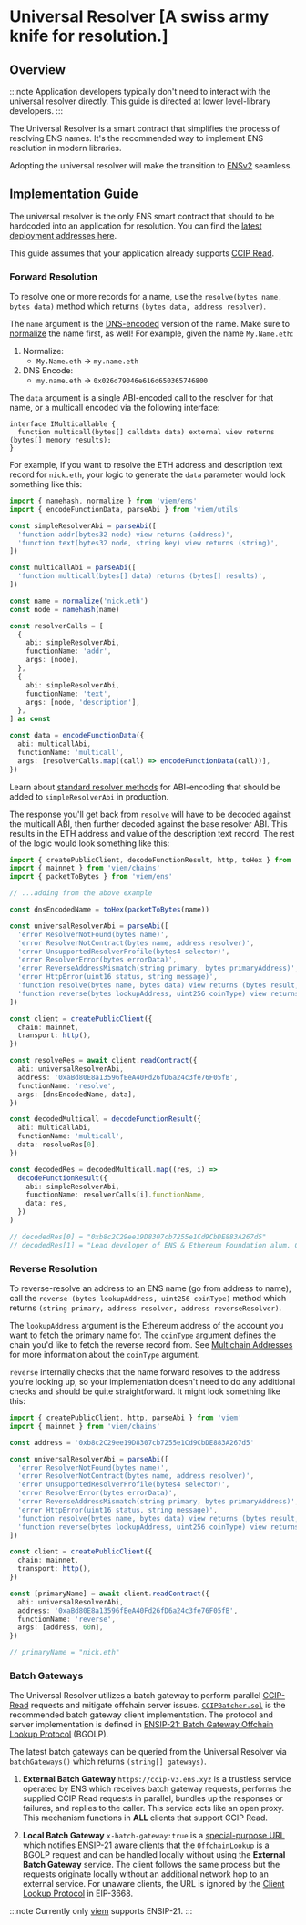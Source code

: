 
# Universal Resolver [A swiss army knife for resolution.]

## Overview

:::note
Application developers typically don't need to interact with the universal resolver directly. This guide is directed at lower level-library developers.
:::

The Universal Resolver is a smart contract that simplifies the process of resolving ENS names. It's the recommended way to implement ENS resolution in modern libraries.

Adopting the universal resolver will make the transition to [ENSv2](https://ens.domains/ensv2) seamless.

## Implementation Guide

The universal resolver is the only ENS smart contract that should to be hardcoded into an application for resolution. You can find the [latest deployment addresses here](/learn/deployments).

This guide assumes that your application already supports [CCIP Read](https://eips.ethereum.org/EIPS/eip-3668).

### Forward Resolution

To resolve one or more records for a name, use the `resolve(bytes name, bytes data)` method which returns `(bytes data, address resolver)`.

The `name` argument is the [DNS-encoded](/resolution/names#dns) version of the name. Make sure to [normalize](/resolution/names#normalize) the name first, as well! For example, given the name `My.Name.eth`:

1. Normalize:
   - `My.Name.eth` -> `my.name.eth`
2. DNS Encode:
   - `my.name.eth` -> `0x026d79046e616d650365746800`

The `data` argument is a single ABI-encoded call to the resolver for that name, or a multicall encoded via the following interface:

```solidity
interface IMulticallable {
  function multicall(bytes[] calldata data) external view returns (bytes[] memory results);
}
```

For example, if you want to resolve the ETH address and description text record for `nick.eth`, your logic to generate the `data` parameter would look something like this:

```ts
import { namehash, normalize } from 'viem/ens'
import { encodeFunctionData, parseAbi } from 'viem/utils'

const simpleResolverAbi = parseAbi([
  'function addr(bytes32 node) view returns (address)',
  'function text(bytes32 node, string key) view returns (string)',
])

const multicallAbi = parseAbi([
  'function multicall(bytes[] data) returns (bytes[] results)',
])

const name = normalize('nick.eth')
const node = namehash(name)

const resolverCalls = [
  {
    abi: simpleResolverAbi,
    functionName: 'addr',
    args: [node],
  },
  {
    abi: simpleResolverAbi,
    functionName: 'text',
    args: [node, 'description'],
  },
] as const

const data = encodeFunctionData({
  abi: multicallAbi,
  functionName: 'multicall',
  args: [resolverCalls.map((call) => encodeFunctionData(call))],
})
```

Learn about [standard resolver methods](/resolvers/interfaces) for ABI-encoding that should be added to `simpleResolverAbi` in production.

The response you'll get back from `resolve` will have to be decoded against the multicall ABI, then further decoded against the base resolver ABI. This results in the ETH address and value of the description text record. The rest of the logic would look something like this:

```ts
import { createPublicClient, decodeFunctionResult, http, toHex } from 'viem'
import { mainnet } from 'viem/chains'
import { packetToBytes } from 'viem/ens'

// ...adding from the above example

const dnsEncodedName = toHex(packetToBytes(name))

const universalResolverAbi = parseAbi([
  'error ResolverNotFound(bytes name)',
  'error ResolverNotContract(bytes name, address resolver)',
  'error UnsupportedResolverProfile(bytes4 selector)',
  'error ResolverError(bytes errorData)',
  'error ReverseAddressMismatch(string primary, bytes primaryAddress)',
  'error HttpError(uint16 status, string message)',
  'function resolve(bytes name, bytes data) view returns (bytes result, address resolver)',
  'function reverse(bytes lookupAddress, uint256 coinType) view returns (string primary, address resolver, address reverseResolver)',
])

const client = createPublicClient({
  chain: mainnet,
  transport: http(),
})

const resolveRes = await client.readContract({
  abi: universalResolverAbi,
  address: '0xaBd80E8a13596fEeA40Fd26fD6a24c3fe76F05fB',
  functionName: 'resolve',
  args: [dnsEncodedName, data],
})

const decodedMulticall = decodeFunctionResult({
  abi: multicallAbi,
  functionName: 'multicall',
  data: resolveRes[0],
})

const decodedRes = decodedMulticall.map((res, i) =>
  decodeFunctionResult({
    abi: simpleResolverAbi,
    functionName: resolverCalls[i].functionName,
    data: res,
  })
)

// decodedRes[0] = "0xb8c2C29ee19D8307cb7255e1Cd9CbDE883A267d5"
// decodedRes[1] = "Lead developer of ENS & Ethereum Foundation alum. Certified rat tickler. he/him."
```

### Reverse Resolution

To reverse-resolve an address to an ENS name (go from address to name), call the `reverse (bytes lookupAddress, uint256 coinType)` method which returns `(string primary, address resolver, address reverseResolver)`.

The `lookupAddress` argument is the Ethereum address of the account you want to fetch the primary name for. The `coinType` argument defines the chain you'd like to fetch the reverse record from. See [Multichain Addresses](/web/resolution#multichain-addresses) for more information about the `coinType` argument.

`reverse` internally checks that the name forward resolves to the address you're looking up, so your implementation doesn't need to do any additional checks and should be quite straightforward. It might look something like this:

```ts
import { createPublicClient, http, parseAbi } from 'viem'
import { mainnet } from 'viem/chains'

const address = '0xb8c2C29ee19D8307cb7255e1Cd9CbDE883A267d5'

const universalResolverAbi = parseAbi([
  'error ResolverNotFound(bytes name)',
  'error ResolverNotContract(bytes name, address resolver)',
  'error UnsupportedResolverProfile(bytes4 selector)',
  'error ResolverError(bytes errorData)',
  'error ReverseAddressMismatch(string primary, bytes primaryAddress)',
  'error HttpError(uint16 status, string message)',
  'function resolve(bytes name, bytes data) view returns (bytes result, address resolver)',
  'function reverse(bytes lookupAddress, uint256 coinType) view returns (string primary, address resolver, address reverseResolver)',
])

const client = createPublicClient({
  chain: mainnet,
  transport: http(),
})

const [primaryName] = await client.readContract({
  abi: universalResolverAbi,
  address: '0xaBd80E8a13596fEeA40Fd26fD6a24c3fe76F05fB',
  functionName: 'reverse',
  args: [address, 60n],
})

// primaryName = "nick.eth"
```

### Batch Gateways

The Universal Resolver utilizes a batch gateway to perform parallel [CCIP-Read](https://eips.ethereum.org/EIPS/eip-3668) requests and mitigate offchain server issues.  [`CCIPBatcher.sol`](https://github.com/ensdomains/ens-contracts/blob/staging/contracts/ccipRead/CCIPBatcher.sol) is the recommended batch gateway client implementation.  The protocol and server implementation is defined in [ENSIP-21: Batch Gateway Offchain Lookup Protocol](/ensip/21/) (BGOLP). 

The latest batch gateways can be queried from the Universal Resolver via `batchGateways()` which returns `(string[] gateways)`.

1. **External Batch Gateway** `https://ccip-v3.ens.xyz` is a trustless service operated by ENS which receives batch gateway requests, performs the supplied CCIP Read requests in parallel, bundles up the responses or failures, and replies to the caller.  This service acts like an open proxy.  This mechanism functions in **ALL** clients that support CCIP Read.

2. **Local Batch Gateway** `x-batch-gateway:true` is a [special-purpose URL](/ensip/21/) which notifies ENSIP-21 aware clients that the `OffchainLookup` is a BGOLP request and can be handled locally without using the **External Batch Gateway** service.  The client follows the same process but the requests originate locally without an additional network hop to an external service.  For unaware clients, the URL is ignored by the [Client Lookup Protocol](https://eips.ethereum.org/EIPS/eip-3668#client-lookup-protocol) in EIP-3668.

:::note
Currently only [viem](https://github.com/wevm/viem/blob/main/src/utils/ens/localBatchGatewayRequest.ts) supports ENSIP-21.
:::
